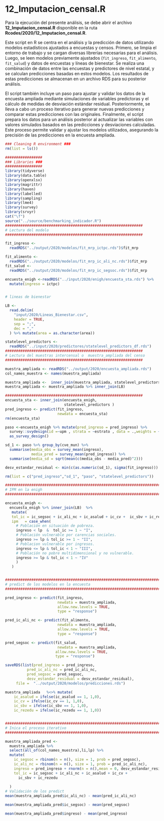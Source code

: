 # 12_Imputacion_censal.R

Para la ejecución del presente análisis, se debe abrir el archivo **12_Imputacion_censal.R** disponible en la ruta **Rcodes/2020/12_Imputacion_censal.R**.

Este script en R se centra en el análisis y la predicción de datos utilizando modelos estadísticos ajustados a encuestas y censos. Primero, se limpia el entorno de trabajo y se cargan diversas librerías necesarias para el análisis. Luego, se leen modelos previamente ajustados (`fit_ingreso`, `fit_alimento`, `fit_salud`) y datos de encuestas y líneas de bienestar. Se realiza una combinación de datos entre las encuestas y predictores de nivel estatal, y se calculan predicciones basadas en estos modelos. Los resultados de estas predicciones se almacenan en un archivo RDS para su posterior análisis.

El script también incluye un paso para ajustar y validar los datos de la encuesta ampliada mediante simulaciones de variables predictoras y el cálculo de medidas de desviación estándar residual. Posteriormente, se lleva a cabo un proceso iterativo para generar nuevas predicciones y comparar estas predicciones con las originales. Finalmente, el script prepara los datos para un análisis posterior al actualizar las variables con valores simulados basados en las predicciones y desviaciones calculadas. Este proceso permite validar y ajustar los modelos utilizados, asegurando la precisión de las predicciones en la encuesta ampliada.

```r
### Cleaning R environment ###
rm(list = ls())

#################
### Libraries ###
#################
library(tidyverse)
library(data.table)
library(openxlsx)
library(magrittr)
library(haven)
library(labelled)
library(sampling)
library(lme4)
library(survey)
library(srvyr)
cat("\f")
source("../source/benchmarking_indicador.R")
###############################################################
# Lectura del modelo 
###############################################################

fit_ingreso <-
  readRDS("../output/2020/modelos/fit_mrp_ictpc.rds")$fit_mrp

fit_alimento <-
  readRDS("../output/2020/modelos/fit_mrp_ic_ali_nc.rds")$fit_mrp
fit_salud <-
  readRDS("../output/2020/modelos/fit_mrp_ic_segsoc.rds")$fit_mrp

encuesta_enigh <-readRDS("../input/2020/enigh/encuesta_sta.rds") %>%
  mutate(ingreso = ictpc)


# lineas de bienestar 

LB <-
  read.delim(
    "input/2020/Lineas_Bienestar.csv",
    header = TRUE,
    sep = ";",
    dec = ","
  ) %>% mutate(area = as.character(area))

statelevel_predictors <- 
  readRDS("../input/2020/predictores/statelevel_predictors_df.rds")
###############################################################
# Lectura del muestras intercensal o  muestra_ampliada del censo
###############################################################

muestra_ampliada <- readRDS("../output/2020/encuesta_ampliada.rds")
col_names_muestra <- names(muestra_ampliada)

muestra_ampliada <-  inner_join(muestra_ampliada, statelevel_predictors)
muestra_ampliada <- muestra_ampliada %>% inner_join(LB) 

###############################################################
encuesta_sta <- inner_join(encuesta_enigh, 
                           statelevel_predictors )
pred_ingreso <- predict(fit_ingreso, 
                        newdata = encuesta_sta)
rm(encuesta_sta)

paso <-encuesta_enigh %>% mutate(pred_ingreso = pred_ingreso) %>% 
  survey::svydesign(id =~upm , strata = ~estrato , data = .,weights = ~fep) %>% 
  as_survey_design()

sd_1 <- paso %>% group_by(cve_mun) %>% 
  summarise(media_obs = survey_mean(ingreso), 
            media_pred = survey_mean(pred_ingreso)) %>% 
  summarise(media_sd = sqrt(mean(c(media_obs - media_pred)^2)))

desv_estandar_residual <- min(c(as.numeric(sd_1), sigma(fit_ingreso)))

rm(list = c("pred_ingreso","sd_1", "paso", "statelevel_predictors"))

################################################################################
# IPM en la enigh
################################################################################

encuesta_enigh <-
  encuesta_enigh %>% inner_join(LB)  %>% 
   mutate(
   tol_ic = ic_segsoc + ic_ali_nc + ic_asalud + ic_cv +  ic_sbv + ic_rezedu,
   ipm   = case_when(
     # Población en situación de pobreza.
     ingreso < lp  &  tol_ic >= 1 ~ "I",
     # Población vulnerable por carencias sociales.
     ingreso >= lp & tol_ic >= 1 ~ "II",
     # Poblacion vulnerable por ingresos.
     ingreso <= lp & tol_ic < 1 ~ "III",
     # Población no pobre multidimensional y no vulnerable.
     ingreso >= lp & tol_ic < 1 ~ "IV"
     )
   )


################################################################################
# predict de los modelos en la encuesta 
################################################################################

pred_ingreso <- predict(fit_ingreso, 
                        newdata = muestra_ampliada,
                        allow.new.levels = TRUE, 
                        type = "response")

pred_ic_ali_nc <- predict(fit_alimento, 
                        newdata = muestra_ampliada,
                        allow.new.levels = TRUE, 
                        type = "response")

pred_segsoc <- predict(fit_salud, 
                        newdata = muestra_ampliada,
                       allow.new.levels = TRUE, 
                       type = "response")

saveRDS(list(pred_ingreso = pred_ingreso, 
          pred_ic_ali_nc = pred_ic_ali_nc, 
          pred_segsoc = pred_segsoc, 
          desv_estandar_residual = desv_estandar_residual),
     file =  "../output/2020/modelos/predicciones.rds")

muestra_ampliada   %<>% mutate(
    ic_asalud = ifelse(ic_asalud == 1, 1,0),
    ic_cv = ifelse(ic_cv == 1, 1,0),
    ic_sbv = ifelse(ic_sbv == 1, 1,0),
    ic_rezedu = ifelse(ic_rezedu == 1, 1,0)) 


################################################################################
# Inica el proceso iterativo 
################################################################################

muestra_ampliada_pred <-
  muestra_ampliada %>% 
  select(all_of(col_names_muestra),li,lp) %>%
  mutate(
    ic_segsoc = rbinom(n = n(), size = 1, prob = pred_segsoc),
    ic_ali_nc = rbinom(n = n(), size = 1, prob = pred_ic_ali_nc),
    ingreso = pred_ingreso + rnorm(n = n(),mean = 0, desv_estandar_residual),
    tol_ic = ic_segsoc + ic_ali_nc + ic_asalud + ic_cv +
      ic_sbv + ic_rezedu
    
  )
# Validación de los predict 
mean(muestra_ampliada_pred$ic_ali_nc) - mean(pred_ic_ali_nc)

mean(muestra_ampliada_pred$ic_segsoc) - mean(pred_segsoc)

mean(muestra_ampliada_pred$ingreso) - mean(pred_ingreso)
```